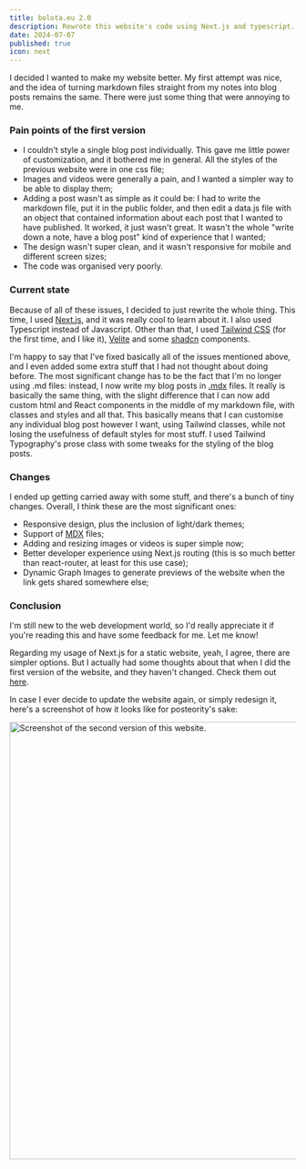 ```yaml
---
title: bolota.eu 2.0
description: Rewrote this website's code using Next.js and typescript.
date: 2024-07-07
published: true
icon: next
---
```


I decided I wanted to make my website better. My first attempt was nice, and the idea of turning markdown files straight from my notes into blog posts remains the same. There were just some thing that were annoying to me.

### Pain points of the first version
- I couldn't style a single blog post individually. This gave me little power of customization, and it bothered me in general. All the styles of the previous website were in one css file;
- Images and videos were generally a pain, and I wanted a simpler way to be able to display them;
- Adding a post wasn't as simple as it could be: I had to write the markdown file, put it in the public folder, and then edit a data.js file with an object that contained information about each post that I wanted to have published. It worked, it just wasn't great. It wasn't the whole "write down a note, have a blog post" kind of experience that I wanted;
- The design wasn't super clean, and it wasn't responsive for mobile and different screen sizes;
- The code was organised very poorly.

### Current state
Because of all of these issues, I decided to just rewrite the whole thing. This time, I used <a className="link" target="_blank" href="https://nextjs.org/">Next.js</a>, and it was really cool to learn about it. I also used Typescript instead of Javascript. Other than that, I used <a className="link" target="_blank" href="https://tailwindcss.com/">Tailwind CSS</a> (for the first time, and I like it), <a className="link" target="_blank" href="https://velite.js.org/">Velite</a> and some <a className="link" target="_blank" href="https://ui.shadcn.com/">shadcn</a> components.

I'm happy to say that I've fixed basically all of the issues mentioned above, and I even added some extra stuff that I had not thought about doing before. The most significant change has to be the fact that I'm no longer using .md files: instead, I now write my blog posts in <a className="link" target="_blank" href="https://mdxjs.com/">.mdx</a> files. It really is basically the same thing, with the slight difference that I can now add custom html and React components in the middle of my markdown file, with classes and styles and all that. This basically means that I can customise any individual blog post however I want, using Tailwind classes, while not losing the usefulness of default styles for most stuff. I used Tailwind Typography's prose class with some tweaks for the styling of the blog posts.

### Changes
I ended up getting carried away with some stuff, and there's a bunch of tiny changes. Overall, I think these are the most significant ones:
- Responsive design, plus the inclusion of light/dark themes;
- Support of <a className="link" target="_blank" href="https://mdxjs.com/">MDX</a> files;
- Adding and resizing images or videos is super simple now;
- Better developer experience using Next.js routing (this is so much better than react-router, at least for this use case);
- Dynamic Graph Images to generate previews of the website when the link gets shared somewhere else;

### Conclusion
I'm still new to the web development world, so I'd really appreciate it if you're reading this and have some feedback for me. Let me know!

Regarding my usage of Next.js for a static website, yeah, I agree, there are simpler options. But I actually had some thoughts about that when I did the first version of the website, and they haven't changed. Check them out <a href="/posts/1_bolotaeuv1" className="link">here</a>.

In case I ever decide to update the website again, or simply redesign it, here's a screenshot of how it looks like for posteority's sake:

<img className="border-2 border-border rounded-md" src="https://utfs.io/f/If0ZI6Cx8kn0Ef0P1WQizpcrCZWUH0jh5G4Dn6S3xY7f2I8l" width="768" alt="Screenshot of the second version of this website." />

